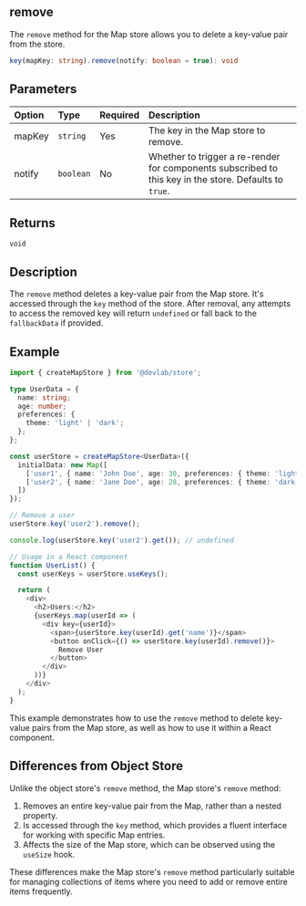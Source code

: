 ## remove

The `remove` method for the Map store allows you to delete a key-value pair from the store.

```typescript
key(mapKey: string).remove(notify: boolean = true): void
```

## Parameters

| Option | Type      | Required | Description                                                                                            |
| :----- | :-------- | :------- | :----------------------------------------------------------------------------------------------------- |
| mapKey | `string`  | Yes      | The key in the Map store to remove.                                                                    |
| notify | `boolean` | No       | Whether to trigger a re-render for components subscribed to this key in the store. Defaults to `true`. |

## Returns

`void`

## Description

The `remove` method deletes a key-value pair from the Map store. It's accessed through the `key` method of the store. After removal, any attempts to access the removed key will return `undefined` or fall back to the `fallbackData` if provided.

## Example

```typescript
import { createMapStore } from '@devlab/store';

type UserData = {
  name: string;
  age: number;
  preferences: {
    theme: 'light' | 'dark';
  };
};

const userStore = createMapStore<UserData>({
  initialData: new Map([
    ['user1', { name: 'John Doe', age: 30, preferences: { theme: 'light' } }],
    ['user2', { name: 'Jane Doe', age: 28, preferences: { theme: 'dark' } }]
  ])
});

// Remove a user
userStore.key('user2').remove();

console.log(userStore.key('user2').get()); // undefined

// Usage in a React component
function UserList() {
  const userKeys = userStore.useKeys();

  return (
    <div>
      <h2>Users:</h2>
      {userKeys.map(userId => (
        <div key={userId}>
          <span>{userStore.key(userId).get('name')}</span>
          <button onClick={() => userStore.key(userId).remove()}>
            Remove User
          </button>
        </div>
      ))}
    </div>
  );
}
```

This example demonstrates how to use the `remove` method to delete key-value pairs from the Map store, as well as how to use it within a React component.

## Differences from Object Store

Unlike the object store's `remove` method, the Map store's `remove` method:

1. Removes an entire key-value pair from the Map, rather than a nested property.
2. Is accessed through the `key` method, which provides a fluent interface for working with specific Map entries.
3. Affects the size of the Map store, which can be observed using the `useSize` hook.

These differences make the Map store's `remove` method particularly suitable for managing collections of items where you need to add or remove entire items frequently.
